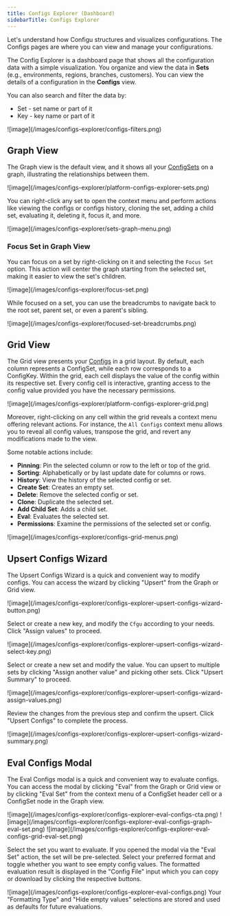 ```yaml
---
title: Configs Explorer (Dashboard)
sidebarTitle: Configs Explorer
---
```


Let's understand how Configu structures and visualizes configurations.
The Configs pages are where you can view and manage your configurations.

The Config Explorer is a dashboard page that shows all the configuration data with a simple visualization.
You organize and view the data in **Sets** (e.g., environments, regions, branches, customers). You can view the details of a configuration in the **Configs** view.

You can also search and filter the data by:

- Set - set name or part of it
- Key - key name or part of it

<Frame>![image](/images/configs-explorer/configs-filters.png)</Frame>

## Graph View

The Graph view is the default view, and it shows all your [ConfigSets](/introduction/concepts#configset) on a graph, illustrating the relationships between them.

<Frame>![image](/images/configs-explorer/platform-configs-explorer-sets.png)</Frame>

You can right-click any set to open the context menu and perform actions like viewing the configs or configs history, cloning the set, adding a child set, evaluating it, deleting it, focus it, and more.

<Frame>![image](/images/configs-explorer/sets-graph-menu.png)</Frame>

### Focus Set in Graph View

You can focus on a set by right-clicking on it and selecting the `Focus Set` option.
This action will center the graph starting from the selected set, making it easier to view the set's children.

<Frame>![image](/images/configs-explorer/focus-set.png)</Frame>

While focused on a set, you can use the breadcrumbs to navigate back to the root set, parent set, or even a parent's sibling.

<Frame>![image](/images/configs-explorer/focused-set-breadcrumbs.png)</Frame>

## Grid View

The Grid view presents your [Configs](/introduction/concepts#config) in a grid layout. By default, each column represents a ConfigSet, while each row corresponds to a ConfigKey. Within the grid, each cell displays the value of the config within its respective set. Every config cell is interactive, granting access to the config value provided you have the necessary permissions.

<Frame>![image](/images/configs-explorer/platform-configs-explorer-grid.png)</Frame>

Moreover, right-clicking on any cell within the grid reveals a context menu offering relevant actions. For instance, the `All Configs` context menu allows you to reveal all config values, transpose the grid, and revert any modifications made to the view.

Some notable actions include:

- **Pinning**: Pin the selected column or row to the left or top of the grid.
- **Sorting**: Alphabetically or by last update date for columns or rows.
- **History**: View the history of the selected config or set.
- **Create Set**: Creates an empty set.
- **Delete**: Remove the selected config or set.
- **Clone**: Duplicate the selected set.
- **Add Child Set**: Adds a child set.
- **Eval**: Evaluates the selected set.
- **Permissions**: Examine the permissions of the selected set or config.

<Frame>![image](/images/configs-explorer/configs-grid-menus.png)</Frame>

## Upsert Configs Wizard

The Upsert Configs Wizard is a quick and convenient way to modify configs. You can access the wizard by clicking "Upsert" from the Graph or Grid view.

<Frame>![image](/images/configs-explorer/configs-explorer-upsert-configs-wizard-button.png)</Frame>

Select or create a new key, and modify the `Cfgu` according to your needs. Click "Assign values" to proceed.

<Frame>![image](/images/configs-explorer/configs-explorer-upsert-configs-wizard-select-key.png)</Frame>

Select or create a new set and modify the value. You can upsert to multiple sets by clicking "Assign another value" and picking other sets. Click "Upsert Summary" to proceed.

<Frame>![image](/images/configs-explorer/configs-explorer-upsert-configs-wizard-assign-values.png)</Frame>

Review the changes from the previous step and confirm the upsert. Click "Upsert Configs" to complete the process.

<Frame>![image](/images/configs-explorer/configs-explorer-upsert-configs-wizard-summary.png)</Frame>

## Eval Configs Modal

The Eval Configs modal is a quick and convenient way to evaluate configs. You can access the modal by clicking "Eval" from the Graph or Grid view or by clicking "Eval Set" from the context menu of a ConfigSet header cell or a ConfigSet node in the Graph view.

<Frame>![image](/images/configs-explorer/configs-explorer-eval-configs-cta.png)</Frame>
<Frame>![image](/images/configs-explorer/configs-explorer-eval-configs-graph-eval-set.png)</Frame>
<Frame>![image](/images/configs-explorer/configs-explorer-eval-configs-grid-eval-set.png)</Frame>

Select the set you want to evaluate. If you opened the modal via the "Eval Set" action, the set will be pre-selected. Select your preferred format and toggle whether you want to see empty config values. The formatted evaluation result is displayed in the "Config File" input which you can copy or download by clicking the respective buttons.

<Frame>![image](/images/configs-explorer/configs-explorer-eval-configs.png)</Frame>

<Info>
  Your "Formatting Type" and "Hide empty values" selections are stored and used as defaults for future evaluations.
</Info>

